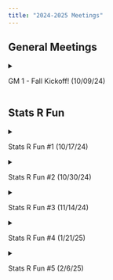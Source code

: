 ```yaml
---
title: "2024-2025 Meetings"
---
```


## General Meetings

<!--- GM #1 --->
<details>
  <summary> <p> GM 1 - Fall Kickoff! (10/09/24) </p> </summary>
  - Slides: <a href="../Files/GM_24_25/gm1slides.pdf" target="_blank">[gm1.pdf]</a> (Click to download) <br>
</details>

## Stats R Fun

<!--- Stats R Fun #1 --->
<details>
  <summary> <p> Stats R Fun #1 (10/17/24) </p> </summary>
  - Slides: <a href="../Files/Workshops_24_25/STATSRFUN1/Stats_R_Fun_1.pdf" target="_blank">[Click Here]</a> (Opens in a New Tab) <br>
  - Worksheet: <a href="../Files/Workshops_24_25/STATSRFUN1/Intro_to_Python_+_Data.ipynb" download="IntroToPython.ipynb" target="_blank">[IntroToPython.ipynb]</a> (Click to download) <br>
  - Answer Key: <a href="../Files/Workshops_24_25/STATSRFUN1/ANSWERS_Intro_to_Python_+_Data.ipynb" download="IntroAnswers.ipynb"target="_blank">[IntroAnswers.ipynb]</a> (Click to download) <br>
</details>

<!--- Stats R Fun #2 --->
<details>
  <summary> <p> Stats R Fun #2 (10/30/24) </p> </summary>
  - Slides: <a href="../Files/Workshops_24_25/STATSRFUN2/Stats_R_Fun_2.pdf" target="_blank">[Click Here]</a> (Opens in a New Tab) <br>
  - Worksheet: <a href="../Files/Workshops_24_25/STATSRFUN2/Intro_to_NumPy_and_Pandas.ipynb" download="NumpyPandas.ipynb" target="_blank">[NumpyPandas.ipynb]</a> (Click to download) <br>
  - Answer Key: <a href="../Files/Workshops_24_25/STATSRFUN2/ANSWERS_Intro_to_NumPy_and_Pandas.ipynb" download="NumpyPandasAnswers.ipynb" target="_blank">[NumpyPandasAnswers.ipynb]</a> (Click to download) <br>
</details>

<!--- Stats R Fun #3 --->
<details>
  <summary> <p> Stats R Fun #3 (11/14/24) </p> </summary>
  - Slides: <a href="../Files/Workshops_24_25/STATSRFUN3/statsrfun3.pdf" target="_blank">[Click Here]</a> (Opens in a New Tab) <br>
  - Worksheet w/ Solutions: <a href="../Files/Workshops_24_25/STATSRFUN3/Visualizations_Solutions.ipynb" download="DataVisualizationWithSolutions.ipynb" target="_blank">[DataVisualizationWithSolutions.ipynb]</a> (Click to download) <br>
</details>

<!--- Stats R Fun #4 --->
<details>
  <summary> <p> Stats R Fun #4 (1/21/25) </p> </summary>
  - Slides: <a href="../Files/Workshops_24_25/STATSRFUN4/statsrfun4.pdf" target="_blank">[Click Here]</a> (Opens in a New Tab) <br>
  - Worksheet: <a href="../Files/Workshops_24_25/STATSRFUN4/Data_Cleaning_Workshop.ipynb" download="DataCleaningWorkshop.ipynb" target="_blank">[DataCleaningWorkshop.ipynb]</a> (Click to download) <br>
  - Answer Key: <a href="../Files/Workshops_24_25/STATSRFUN4/Data_Cleaning_ANSWERS.ipynb" download="DataCleaningANSWERS.ipynb" target="_blank">[DataCleaningANSWERS.ipynb]</a> (Click to download) <br>
</details>

<!--- Stats R Fun #5 --->
<details>
  <summary> <p> Stats R Fun #5 (2/6/25) </p> </summary>
  - Slides: <a href="../Files/Workshops_24_25/STATSRFUN5/statsrfun5.pdf" target="_blank">[Click Here]</a> (Opens in a New Tab) <br>
</details>